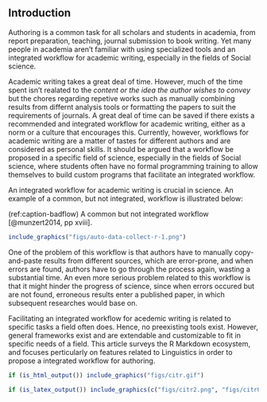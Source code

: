 ## Introduction

Authoring is a common task for all scholars and students in academia, from report preparation, teaching, journal submission to book writing. Yet many people in academia aren't familiar with using specialized tools and an integrated workflow for academic writing, especially in the fields of Social science.

Academic writing takes a great deal of time. However, much of the time spent isn't realated to the *content or the idea the author wishes to convey* but the chores regarding repetive works such as manually combining results from differnt analysis tools or formatting the papers to suit the requirements of journals.
A great deal of time can be saved if there exists a recommended and integrated workflow for academic writing, either as a norm or a culture that encourages this. Currently, however, workflows for academic writing are a matter of tastes for different authors and are considered as personal skills.
It should be argued that a workflow be proposed in a specific field of science, especially in the fields of Social science, where students often have no formal programming training to  allow themselves to build custom programs that facilitate an integrated workflow.

An integrated workflow for academic writing is crucial in science. An example of a common, but not integrated, workflow is illustrated below:

(ref:caption-badflow) A common but not integrated workflow [@munzert2014, pp xviii].

```r
include_graphics("figs/auto-data-collect-r-1.png")
```

One of the problem of this workflow is that authors have to manually copy-and-paste results from different sources, which are error-prone, and when errors are found, authors have to go through the process again, wasting a substantial time.
An even more serious problem related to this workflow is that it might hinder the progress of science, since when errors occured but are not found, erroneous results enter a published paper, in which subsequent researches would base on.

Facilitating an integrated workflow for acedemic writing is related to specific tasks a field often does. Hence, no preexisting tools exist. However, general frameworks exist and are extendable and customizable to fit in specific needs of a field. This article surveys the R Markdown ecosystem, and focuses perticularly on features related to Linguistics in order to propose a integrated workflow for authoring.


```r
if (is_html_output()) include_graphics("figs/citr.gif")
```

```r
if (is_latex_output()) include_graphics(c("figs/citr2.png", "figs/citr0.png"))
```


